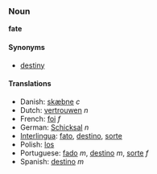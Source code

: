 === Noun ===
'''fate'''

==== Synonyms ====
*[[destiny]]

==== Translations ====
* Danish: [[skæbne]] ''c''
*Dutch: [[vertrouwen]] ''n''
*French: [[foi]] ''f''
*German: [[Schicksal]] ''n''
*[[Interlingua]]: [[fato]], [[destino]], [[sorte]]
*Polish: [[los]]
*Portuguese: [[fado]] ''m'', [[destino]] ''m'', [[sorte]] ''f''
*Spanish: [[destino]] ''m''